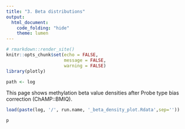 ```yaml
---
title: "3. Beta distributions"
output:
  html_document:
    code_folding: "hide"
    theme: lumen
---
```


```r
# rmarkdown::render_site()
knitr::opts_chunk$set(echo = FALSE,
                      message = FALSE,
                      warning = FALSE)
library(plotly)

path <- log
```


This page shows methylation beta value densities after Probe type bias correction (ChAMP::BMIQ).

```r
load(paste(log, '/', run.name, '_beta_density_plot.Rdata',sep=''))

p
```


